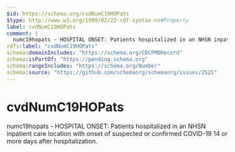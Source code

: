 ```yaml
---
$id: https://schema.org/cvdNumC19HOPats
$type: http://www.w3.org/1999/02/22-rdf-syntax-ns#Property
label: cvdNumC19HOPats
comment: |
  numc19hopats - HOSPITAL ONSET: Patients hospitalized in an NHSN inpatient care location with onset of suspected or confirmed COVID-19 14 or more days after hospitalization.
rdfs:label: "cvdNumC19HOPats"
schema:domainIncludes: "https://schema.org/CDCPMDRecord"
schema:isPartOf: "https://pending.schema.org"
schema:rangeIncludes: "https://schema.org/Number"
schema:source: "https://github.com/schemaorg/schemaorg/issues/2521"
---
```


# cvdNumC19HOPats

numc19hopats - HOSPITAL ONSET: Patients hospitalized in an NHSN inpatient care location with onset of suspected or confirmed COVID-19 14 or more days after hospitalization.

